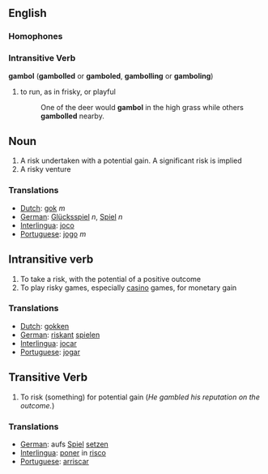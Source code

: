 == English ==

=== Homophones ===

=== Intransitive Verb ===
'''gambol''' ('''gambolled''' or '''gamboled''', '''gambolling''' or '''gamboling''')
# to run, as in frisky, or playful
#:One of the deer would '''gambol''' in the high grass while others '''gambolled''' nearby.
==Noun==
# A risk undertaken with a potential gain. A significant risk is implied
# A risky venture

===Translations===
*[[Dutch]]: [[gok]] ''m''
*[[German]]: [[Glücksspiel]] ''n'', [[Spiel]] ''n''
*[[Interlingua]]: [[joco]]
*[[Portuguese]]: [[jogo]] ''m''

==Intransitive verb==

# To take a risk, with the potential of a positive outcome
# To play risky games, especially [[casino]] games, for monetary gain

===Translations===
*[[Dutch]]: [[gokken]]
*[[German]]: [[riskant]] [[spielen]]
*[[Interlingua]]: [[jocar]]
*[[Portuguese]]: [[jogar]]

==Transitive Verb==

# To risk (something) for potential gain (''He gambled his reputation on the outcome.'')

===Translations===
*[[German]]: aufs [[Spiel]] [[setzen]]
*[[Interlingua]]: [[poner]] in [[risco]]
*[[Portuguese]]: [[arriscar]]